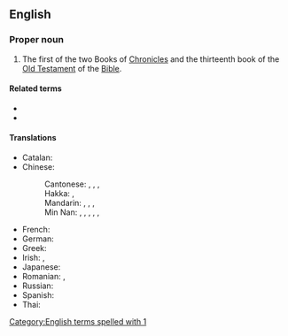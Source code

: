 {{book of the Bible|Books of Chronicles}}
==English==

===Proper noun===
{{en-proper noun}}

# {{lb|en|biblical}} The first of the two Books of [[Chronicles]] and the thirteenth book of the [[Old Testament]] of the [[Bible]].
#: {{syn|en|1 Chr|q1=abbreviation|1 Chron.|q2=abbreviation}}

====Related terms====
* {{l|en|Chronicles}}
* {{l|en|2 Chronicles}}

====Translations====
{{trans-top|book of the Bible}}
* Catalan: {{t|ca|1 Cròniques}}
* Chinese:
*: Cantonese: {{t|yue|歷代志上|sc=Hani}}, {{t|yue|历代志上|tr=lik6 doi6 zi3 soeng6|sc=Hani}}, {{t|yue|編年紀上|sc=Hani}}, {{t|yue|编年纪上|tr=pin1 nin4 gei2 soeng6|sc=Hani}} {{qualifier|Catholic}}
*: Hakka: {{t|hak|歷代志上|sc=Hani}}, {{t|hak|历代志上|tr=Li̍t-thoi-chṳ Song|sc=Hani}}
*: Mandarin: {{t+|cmn|歷代志上|sc=Hani}}, {{t+|cmn|历代志上|tr=Lìdàizhì Shàng|sc=Hani}}, {{t|cmn|編年紀上|sc=Hani}}, {{t|cmn|编年纪上|tr=Biānniánjì Shàng|sc=Hani}} {{qualifier|Catholic}}
*: Min Nan: {{t|nan|歷代志上|sc=Hani}}, {{t|nan|历代志上|tr=Le̍k-tāi-chì Siōng|sc=Hani}}, {{t|nan|歷代志錄上卷|sc=Hani}}, {{t|nan|历代志录上卷|tr=Le̍k-tāi Chì-lio̍k Siōng-koán|sc=Hani}}, {{t|nan|編年紀上|sc=Hani}}, {{t|nan|编年纪上|tr=Phian-liân-kí Siōng|sc=Hani}} {{qualifier|Catholic}}
{{trans-mid}}
* French: {{t|fr|1 Chroniques|f-p}}
* German: {{t|de|1 Chronik}}
* Greek: {{t+|el|Α' Παραλειπομένων}}
* Irish: {{t|ga|Céad Leabhar na gCroinicí|m}}, {{t|ga|1 Croinicí|f-p}}
* Japanese: {{t|ja|歴代志上|tr=rekidaishi jō|sc=Jpan}}
* Romanian: {{t|ro|1 Cronici}}, {{t|ro|Cartea întâi Paralipomena|f}}
* Russian: {{t|ru|Пе́рвая книга Паралипомено́н|f}}
* Spanish: {{t|es|1 Crónicas|f-p}}
* Thai: {{t|th|๑ พงศาวดาร}}
{{trans-bottom}}

[[Category:English terms spelled with 1]]